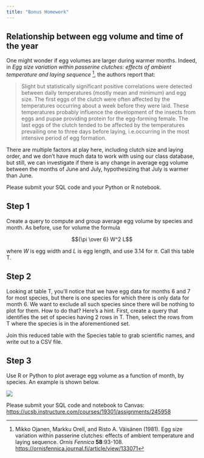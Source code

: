 ```yaml
---
title: "Bonus Homework"
---
```


## Relationship between egg volume and time of the year

One might wonder if egg volumes are larger during warmer months. Indeed, in *Egg size variation within passerine clutches: effects of ambient temperature and laying sequence* [^1], the authors report that:

[^1]: Mikko Ojanen, Markku Orell, and Risto A. Väisänen (1981). Egg size variation within passerine clutches: effects of ambient temperature and laying sequence. *Ornis Fennica* **58**:93-108. <https://ornisfennica.journal.fi/article/view/133071>

> Slight but statistically significant positive correlations were detected between daily temperatures (mostly mean and minimum) and egg size. The first eggs of the clutch were often affected by the temperatures occurring about a week before they were laid. These temperatures probably influence the development of the insects from eggs and pupae providing protein for the egg-forming female. The last eggs of the clutch tended to be affected by the temperatures prevailing one to three days before laying, i.e.occurring in the most intensive period of egg formation.

There are multiple factors at play here, including clutch size and laying order, and we don't have much data to work with using our class database, but still, we can investigate if there is any change in average egg volume between the months of June and July, hypothesizing that July is warmer than June.

Please submit your SQL code and your Python or R notebook.

## Step 1

Create a query to compute and group average egg volume by species and month. As before, use for volume the formula

$${\pi \over 6} W^2 L$$

where $W$ is egg width and $L$ is egg length, and use 3.14 for $\pi$. Call this table T.

## Step 2

Looking at table T, you'll notice that we have egg data for months 6 and 7 for most species, but there is one species for which there is only data for month 6. We want to exclude all such species since there will be nothing to plot for them. How to do that?  Here's a hint.  First, create a query that identifies the set of species having 2 rows in T.  Then, select the rows from T where the species is in the aforementioned set.

Join this reduced table with the Species table to grab scientific names, and write out to a CSV file.

## Step 3

Use R or Python to plot average egg volume as a function of month, by species. An example is shown below.

![](output-plot.png)

Please submit your SQL code and notebook to Canvas: <https://ucsb.instructure.com/courses/19301/assignments/245958>


